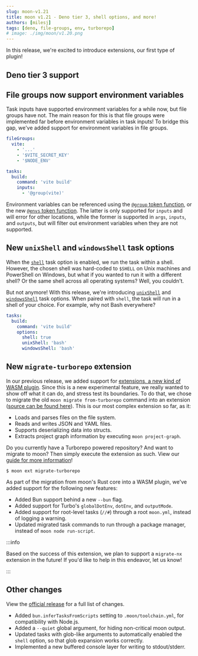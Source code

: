 ```yaml
---
slug: moon-v1.21
title: moon v1.21 - Deno tier 3, shell options, and more!
authors: [milesj]
tags: [deno, file-groups, env, turborepo]
# image: ./img/moon/v1.20.png
---
```


In this release, we're excited to introduce extensions, our first type of plugin!

<!--truncate-->

## Deno tier 3 support

## File groups now support environment variables

Task inputs have supported environment variables for a while now, but file groups have not. The main
reason for this is that file groups were implemented far before environment variables in task
inputs! To bridge this gap, we've added support for environment variables in file groups.

```yaml
fileGroups:
  vite:
    - '...'
    - '$VITE_SECRET_KEY'
    - '$NODE_ENV'

tasks:
  build:
    command: 'vite build'
    inputs:
      - '@group(vite)'
```

Environment variables can be referenced using the
[`@group` token function](/docs/concepts/token#group), or the new
[`@envs` token function](/docs/concepts/token#envs). The latter is only supported for `inputs` and
will error for other locations, while the former is supported in `args`, `inputs`, and `outputs`,
but will filter out environment variables when they are not supported.

## New `unixShell` and `windowsShell` task options

When the [`shell`](/docs/config/project#shell) task option is enabled, we run the task within a
shell. However, the chosen shell was hard-coded to `$SHELL` on Unix machines and PowerShell on
Windows, but what if you wanted to run it with a different shell? Or the same shell across all
operating systems? Well, you couldn't.

But not anymore! With this release, we're introducing [`unixShell`](/docs/config/project#unixshell)
and [`windowsShell`](/docs/config/project#windowsshell) task options. When paired with `shell`, the
task will run in a shell of your choice. For example, why not Bash everywhere?

```yaml title="moon.yml"
tasks:
  build:
    command: 'vite build'
    options:
      shell: true
      unixShell: 'bash'
      windowsShell: 'bash'
```

## New `migrate-turborepo` extension

In our previous release, we added support for [extensions, a new kind of WASM plugin](./moon-v1.20).
Since this is a new experimental feature, we really wanted to show off what it can do, and stress
test its boundaries. To do that, we chose to migrate the old `moon migrate from-turborepo` command
into an extension
([source can be found here](https://github.com/moonrepo/moon-extensions/tree/master/crates/migrate-turborepo)).
This is our most complex extension so far, as it:

- Loads and parses files on the file system.
- Reads and writes JSON and YAML files.
- Supports deserializing data into structs.
- Extracts project graph information by executing `moon project-graph`.

Do you currently have a Turborepo powered repository? And want to migrate to moon? Then simply
execute the extension as such. View our
[guide for more information](/docs/guides/extensions#migrate-turborepo)!

```shell
$ moon ext migrate-turborepo
```

As part of the migration from moon's Rust core into a WASM plugin, we've added support for the
following new features:

- Added Bun support behind a new `--bun` flag.
- Added support for Turbo's `globalDotEnv`, `dotEnv`, and `outputMode`.
- Added support for root-level tasks (`//#`) through a root `moon.yml`, instead of logging a
  warning.
- Updated migrated task commands to run through a package manager, instead of
  `moon node run-script`.

:::info

Based on the success of this extension, we plan to support a `migrate-nx` extension in the future!
If you'd like to help in this endeavor, let us know!

:::

## Other changes

View the [official release](https://github.com/moonrepo/moon/releases/tag/v1.21.0) for a full list
of changes.

- Added `bun.inferTasksFromScripts` setting to `.moon/toolchain.yml`, for compatibility with
  Node.js.
- Added a `--quiet` global argument, for hiding non-critical moon output.
- Updated tasks with glob-like arguments to automatically enabled the `shell` option, so that glob
  expansion works correctly.
- Implemented a new buffered console layer for writing to stdout/stderr.

